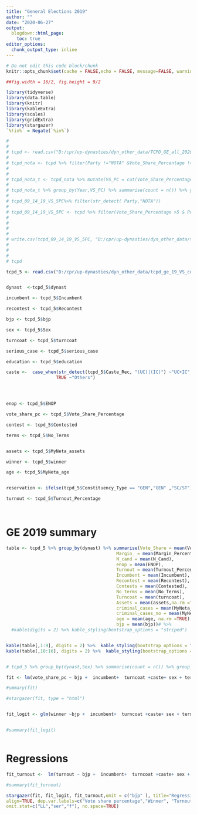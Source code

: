 ```yaml
---
title: "General Elections 2019"
author: ""
date: "2020-06-27"
output:
  blogdown::html_page:
    toc: true
editor_options: 
  chunk_output_type: inline
---
```

```r
# Do not edit this code block/chunk
knitr::opts_chunk$set(cache = FALSE,echo = FALSE, message=FALSE, warning = FALSE)

##fig.width = 16/2, fig.height = 9/2

library(tidyverse)
library(data.table)
library(knitr)
library(kableExtra)
library(scales)
library(gridExtra)
library(stargazer)
`%!in%` = Negate(`%in%`)
```



<!-- ```{r file config} -->


<!-- dyn <- read.csv("D:/cpr/up-dynasties/dyn_other_data/dyn_ae_ge.csv") -->


<!-- dyn <- dyn %>%  filter(year %!in% c(1974)) -->

<!-- #summary(nrega) -->

<!-- dyn$dyn_cum_text <- ifelse(dyn$dyn_cum ==0, "Non-family","Family") -->

<!-- dyn$fam_rel_id_uniq <-  paste(dyn$family_id, dyn$rel_id_uniq,sep = "") -->


<!-- dyn$fam_exp_cum_cat <- factor(dyn$fam_exp_cum_cat, levels=c("[0,1)","[1,6)","[6,11)","[11,21)","[21,Inf]")) -->

<!-- ###four way elections -->


<!-- dyn_test <- dyn %>% mutate(contest_type_1 =case_when(position ==1 &dyn_cum ==0 ~1, -->
<!--                                                                                                                         position ==2 &dyn_cum ==0 ~2, -->
<!--                                                                                                                         position ==1 &dyn_cum ==1 ~3, -->
<!--                                                                                                                         position ==2 &dyn_cum ==1 ~5)) %>% group_by( election_type,year,constituency_no) %>% mutate(sum_cont_type = sum(contest_type_1)) %>% mutate(contest_type =ifelse(sum_cont_type ==3, "non-fam v/s non-fam",ifelse(sum_cont_type ==5, "fam v/s non-fam", ifelse(sum_cont_type ==6, "non-fam v/s fam", ifelse(sum_cont_type ==8, "fam v/s fam", "NA"))))) -->


<!-- # dyn_test %>% group_by( year,constituency_no) %>% summarise(sum = sum(contest_type)) %>%group_by(sum) %>%  summarise(n()) -->

<!-- #table(dyn_test$contest_type) -->

<!-- dyn$contest_type <- dyn_test$contest_type -->



<!-- dyn_ae <- dyn %>% filter(election_type =="AE") -->


<!-- dyn_ge <- dyn %>% filter(election_type =="GE") -->


<!-- ``` -->

<!-- # Dasgupta -->


<!-- ```{r} -->

<!-- dasgupta <- read.csv("D:/cpr/up-dynasties/dyn_other_data/dasguptatablepaper.csv") -->


<!-- ``` -->





<!-- ```{r} -->
<!-- tcpd <- read.csv("D:/cpr/up-dynasties/dyn_other_data/TCPD_2019_all_candidates_with_caste_and_political_family.csv") -->

<!-- tcpd <- read.csv("") -->


<!-- ge_all <- fread("D:/cpr/up-dynasties/dyn_other_data/tcpd_ge_2019_all.csv") -->

<!-- ge_tc <- ge_all %>% select(State_Name, Constituency_No, Position,Poll_No, Turncoat) %>% rename(turncoat_true = Turncoat) -->

<!-- tcpd <- merge(tcpd, ge_tc, by = c("State_Name", "Constituency_No", "Position", "Poll_No"), all.x = TRUE) -->


<!-- tcpd_5 <- tcpd %>% filter(Vote_Share_Percentage >5) -->

<!-- tcpd_2 <- tcpd %>% filter(Vote_Share_Percentage >2) -->

<!-- tcpd_10 <- tcpd %>% filter(Vote_Share_Percentage >10) -->

<!-- tcpd_1 <- tcpd %>% filter(Vote_Share_Percentage >1) -->

<!-- tcpd_5 <- read.csv("D:/cpr/up-dynasties/dyn_other_data/tcpd_ge_19_VS_corrected.csv") -->


<!-- dynast  <- replace_na(tcpd_5$dynast,0) -->

<!-- incumbent <- tcpd_5$Incumbent -->

<!-- recontest <- tcpd_5$Recontest -->

<!-- bjp <- ifelse(tcpd_5$Party == "BJP",1,0) -->

<!-- sex <- tcpd_5$Sex -->

<!-- turncoat <- ifelse(tcpd_5$turncoat_true == "TRUE", "TRUE", "FALSE") %>% replace_na("FALSE") -->

<!-- serious_case <- tcpd_5$MyNeta_serious_criminal_cases -->

<!-- education <- case_when(str_detect(tcpd_5$MyNeta_education, "(Pass)| (Others) | (Literate) | (Illiterate)") ~ "Basic", -->
<!--                        TRUE ~ "Higher") -->


<!-- caste <- case_when(str_detect(tcpd_5$Caste_Rec, "(CHRISTIAN)|(SIKH)|(BUDDHIST)") ~"Other religious", -->
<!--                    str_detect(tcpd_5$Caste_Rec, "(UC)|(IC)|(OBC)|(SC)|(ST)|(Muslim)") ~"XMain", -->
<!--                    TRUE ~"Others") -->


<!-- enop <- tcpd_5$ENOP -->

<!-- vote_share_pc <- tcpd_5$Vote_Share_Percentage -->

<!-- contest <- tcpd_5$Contested -->

<!-- terms <- tcpd_5$No_Terms -->


<!-- assets <- tcpd_5$MyNeta_assets -->

<!-- winner <- ifelse(tcpd_5$Position ==1, 1,0) -->

<!-- age <- tcpd_5$MyNeta_age -->

<!-- #  -->
<!-- # UC, IC, OBC, SC, ST, Muslim (all), Other Religious (all Sikh, all Christian, all Buddhist), Others -->
<!-- #  -->




<!-- ``` -->


```r


# 
# 
# tcpd <- read.csv("D:/cpr/up-dynasties/dyn_other_data/TCPD_GE_all_2020-7-2.csv")
# 
# tcpd_nota <- tcpd %>% filter(Party !="NOTA" &Vote_Share_Percentage != "NA" & Poll_No==0)
# 
# 
# tcpd_nota_t <- tcpd_nota %>% mutate(VS_PC = cut(Vote_Share_Percentage,breaks= c(0,5,Inf), labels = c("Below  5 PC", "Above 5 PC")))
# 
# tcpd_nota_t %>% group_by(Year,VS_PC) %>% summarise(count = n()) %>% group_by(Year) %>% mutate (sum = sum(count), prop = count/sum) %>% kable(digits = 2) %>% kable_styling(bootstrap_options = "striped")
# 
# tcpd_09_14_19_VS_5PC%>% filter(str_detect( Party,"NOTA"))
# 
# tcpd_09_14_19_VS_5PC <- tcpd %>% filter(Vote_Share_Percentage >5 & Poll_No ==0 & Party != "NOTA" )
# 
# 
# 
# 
# write.csv(tcpd_09_14_19_VS_5PC, "D:/cpr/up-dynasties/dyn_other_data/tcpd_ge_09_14_19_VS_5PC.csv")
# 
# 
# 
# tcpd

tcpd_5 <- read.csv("D:/cpr/up-dynasties/dyn_other_data/tcpd_ge_19_VS_corrected.csv")


dynast  <-tcpd_5$dynast

incumbent <- tcpd_5$Incumbent

recontest <- tcpd_5$Recontest

bjp <- tcpd_5$bjp

sex <- tcpd_5$Sex

turncoat <- tcpd_5$turncoat

serious_case <- tcpd_5$serious_case

education <- tcpd_5$education

caste <-  case_when(str_detect(tcpd_5$Caste_Rec, "(UC)|(IC)") ~"UC+IC",
                   TRUE ~"Others")




enop <- tcpd_5$ENOP

vote_share_pc <- tcpd_5$Vote_Share_Percentage

contest <- tcpd_5$Contested

terms <- tcpd_5$No_Terms


assets <- tcpd_5$MyNeta_assets

winner <- tcpd_5$winner

age <- tcpd_5$MyNeta_age


reservation <- ifelse(tcpd_5$Constituency_Type == "GEN","GEN" ,"SC/ST")

turnout <- tcpd_5$Turnout_Percentage



```



```r



```


# GE 2019 summary

```r

table <- tcpd_5 %>% group_by(dynast) %>% summarise(Vote_Share = mean(Vote_Share_Percentage),
                                          Margin_ = mean(Margin_Percentage),
                                          N_cand = mean(N_Cand),
                                          enop = mean(ENOP),
                                          Turnout = mean(Turnout_Percentage),
                                          Incumbent = mean(Incumbent),
                                          Recontest = mean(Recontest),
                                          Contests = mean(Contested),
                                          No_terms = mean(No_Terms),
                                          Turncoat = mean(turncoat),
                                          Assets = mean(assets,na.rm =TRUE), 
                                          criminal_cases = mean(MyNeta_serious_criminal_cases,na.rm =TRUE),
                                          criminal_cases_no = mean(MyNeta_criminal_cases, na.rm =TRUE), 
                                          age = mean(age, na.rm =TRUE),
                                          bjp = mean(bjp))# %>% 
  #kable(digits = 2) %>% kable_styling(bootstrap_options = "striped")


kable(table[,1:9], digits = 2) %>%  kable_styling(bootstrap_options = "striped")
kable(table[,10:16], digits = 2) %>%  kable_styling(bootstrap_options = "striped")


# tcpd_5 %>% group_by(dynast,Sex) %>% summarise(count = n()) %>% group_by(dynast) %>% mutate(sum = sum(count), prop = count/sum) %>% select(dynast, Sex, prop) %>% filter(Sex == "F") %>% kable(digits = 2)

```

<!-- # Vote share linear model -->

```r
fit <- lm(vote_share_pc ~ bjp +  incumbent+  turncoat +caste+ sex + terms + dynast + assets  + serious_case+ education+age+ dynast*serious_case)

#ummary(fit)

#stargazer(fit, type = "html")



```


<!-- # Winner probit model -->

```r



fit_logit <- glm(winner ~bjp +  incumbent+  turncoat +caste+ sex + terms + dynast + assets  + serious_case+ education+age+ dynast*serious_case,family =  binomial(link = "probit"))


#summary(fit_logit)



```

<!-- # Turnout linear model -->

# Regressions


```r

fit_turnout <-  lm(turnout ~ bjp +  incumbent+  turncoat +caste+ sex + terms + dynast + assets  + serious_case+ education+age+enop +reservation+ dynast*serious_case)

#summary(fit_turnout)

stargazer(fit, fit_logit, fit_turnout,omit = c("bjp" ), title="Regression Results",type = "html",
align=TRUE, dep.var.labels=c("Vote share percentage","Winner", "Turnout percentage"),
omit.stat=c("LL","ser","f"), no.space=TRUE)


```





<!-- ```{r} -->

<!-- tcpd_5$dynast  <- replace_na(tcpd_5$dynast,0) -->

<!-- tcpd_5$incumbent <- tcpd_5$Incumbent -->

<!-- recontest <- tcpd_5$Recontest -->

<!-- tcpd_5$bjp <- ifelse(tcpd_5$Party == "BJP",1,0) -->

<!-- tcpd_5$sex <- tcpd_5$Sex -->

<!-- tcpd_5$turncoat <- ifelse(tcpd_5$turncoat_true == "TRUE", "TRUE", "FALSE") %>% replace_na("FALSE") -->

<!-- tcpd_5$serious_case <- tcpd_5$MyNeta_serious_criminal_cases -->

<!-- tcpd_5$education <- case_when(str_detect(tcpd_5$MyNeta_education, "(Pass)| (Others) | (Literate) | (Illiterate)") ~ "Basic", -->
<!--                        TRUE ~ "Higher") -->


<!-- tcpd_5$caste <- case_when(str_detect(tcpd_5$Caste_Rec, "(CHRISTIAN)|(SIKH)|(BUDDHIST)") ~"Other religious", -->
<!--                    str_detect(tcpd_5$Caste_Rec, "(UC)|(IC)|(OBC)|(SC)|(ST)|(Muslim)") ~"XMain", -->
<!--                    TRUE ~"Others") -->


<!-- enop <- tcpd_5$ENOP -->

<!-- tcpd_5$vote_share_pc <- tcpd_5$Vote_Share_Percentage -->

<!-- contest <- tcpd_5$Contested -->

<!-- tcpd_5$terms <- tcpd_5$No_Terms -->


<!-- tcpd_5$assets <- tcpd_5$MyNeta_assets -->

<!-- tcpd_5$winner <- ifelse(tcpd_5$Position ==1, 1,0) -->

<!-- tcpd_5$age <- tcpd_5$MyNeta_age -->


<!-- write.csv(tcpd_5, "D:/cpr/up-dynasties/dyn_other_data/tcpd_ge_19_VS_5PC.csv") -->
<!-- ``` -->



```r




```





